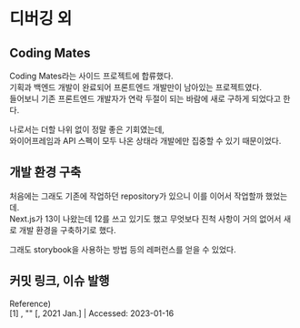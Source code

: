 
# 디버깅 외

<Authors date="2023년 01월 16일(월)">
  <Author name="김영찬" link="https://twitter.com/shuding_" />
</Authors>

## Coding Mates

Coding Mates라는 사이드 프로젝트에 합류했다.  
기획과 백엔드 개발이 완료되어 프론트엔드 개발만이 남아있는 프로젝트였다.  
들어보니 기존 프론트엔드 개발자가 연락 두절이 되는 바람에 새로 구하게 되었다고 한다.

나로서는 더할 나위 없이 정말 좋은 기회였는데,  
와이어프레임과 API 스펙이 모두 나온 상태라 개발에만 집중할 수 있기 때문이었다.

## 개발 환경 구축

처음에는 그래도 기존에 작업하던 repository가 있으니 이를 이어서 작업할까 했었는데.  
Next.js가 13이 나왔는데 12를 쓰고 있기도 했고 무엇보다 진척 사항이 거의 없어서 새로 개발 환경을 구축하기로 했다.

그래도 storybook을 사용하는 방법 등의 레퍼런스를 얻을 수 있었다.

## 커밋 링크, 이슈 발행

Reference)  
[1] , "[]()" [, 2021 Jan.] | Accessed: 2023-01-16
